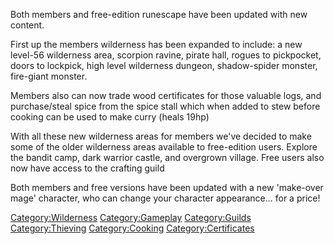 {{Update|date = 10 May 2002}}

Both members and free-edition runescape have been updated with new content. 

First up the members wilderness has been expanded to include: a new level-56 wilderness area, scorpion ravine, pirate hall, rogues to pickpocket, doors to lockpick, high level wilderness dungeon, shadow-spider monster, fire-giant monster. 

Members also can now trade wood certificates for those valuable logs, and purchase/steal spice from the spice stall which when added to stew before cooking can be used to make curry (heals 19hp) 

With all these new wilderness areas for members we've decided to make some of the older wilderness areas available to free-edition users. Explore the bandit camp, dark warrior castle, and overgrown village. Free users also now have access to the crafting guild 

Both members and free versions have been updated with a new 'make-over mage' character, who can change your character appearance... for a price!

[[Category:Updates|{{PAGENAME}}]]
[[Category:Wilderness]]
[[Category:Gameplay]]
[[Category:Guilds]]
[[Category:Thieving]]
[[Category:Cooking]]
[[Category:Certificates]]
